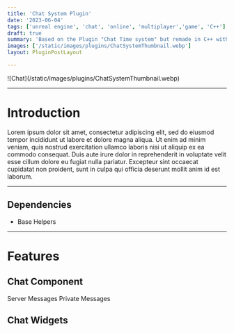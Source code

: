 ```yaml
---
title: 'Chat System Plugin'
date: '2023-06-04'
tags: ['unreal engine', 'chat', 'online', 'multiplayer','game', 'C++']
draft: true
summary: 'Based on the Plugin "Chat Time system" but remade in C++ with expanded features'
images: ['/static/images/plugins/ChatSystemThumbnail.webp']
layout: PluginPostLayout

---
```

<div className="flex flex-wrap -mx-2 overflow-hidden xl:-mx-2">
  <div className="my-1 px-2 w-full overflow-hidden xl:my-1 xl:px-2 xl:w-1/2">
    ![Chat](/static/images/plugins/ChatSystemThumbnail.webp)
  </div>
</div>



--- 

# Introduction

Lorem ipsum dolor sit amet, consectetur adipiscing elit, sed do eiusmod tempor incididunt ut labore et dolore magna aliqua. 
Ut enim ad minim veniam, quis nostrud exercitation ullamco laboris nisi ut aliquip ex ea commodo consequat. 
Duis aute irure dolor in reprehenderit in voluptate velit esse cillum dolore eu fugiat nulla pariatur. 
Excepteur sint occaecat cupidatat non proident, sunt in culpa qui officia deserunt mollit anim id est laborum.


--- 

## Dependencies

- Base Helpers
---
# Features

## Chat Component 
Server Messages 
Private Messages

## Chat Widgets
